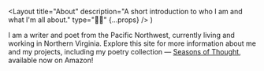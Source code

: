   <Layout
    title="About"
    description="A short introduction to who I am and what I'm all about."
    type="👋🏻"
    {...props}
  />
)

<Avatar />

I am a writer and poet from the Pacific Northwest, currently living and working in Northern Virginia. Explore this site for more information about me and my projects, including my poetry collection &mdash; [Seasons of Thought](/poetry/seasons-of-thought), available now on Amazon!
